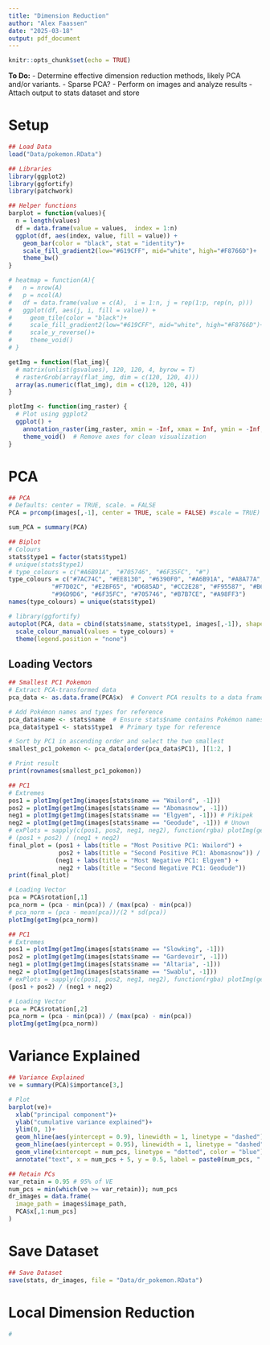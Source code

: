 ```yaml
---
title: "Dimension Reduction"
author: "Alex Faassen"
date: "2025-03-18"
output: pdf_document
---
```


```r
knitr::opts_chunk$set(echo = TRUE)
```

**To Do:**
- Determine effective dimension reduction methods, likely PCA and/or variants.
  - Sparse PCA?
- Perform on images and analyze results
- Attach output to stats dataset and store

# Setup

```r
## Load Data
load("Data/pokemon.RData")

## Libraries
library(ggplot2)
library(ggfortify)
library(patchwork)

## Helper functions
barplot = function(values){
  n = length(values)
  df = data.frame(value = values,  index = 1:n)
  ggplot(df, aes(index, value, fill = value)) + 
    geom_bar(color = "black", stat = "identity")+
    scale_fill_gradient2(low="#619CFF", mid="white", high="#F8766D")+
    theme_bw()
}

# heatmap = function(A){
#   n = nrow(A)
#   p = ncol(A)  
#   df = data.frame(value = c(A),  i = 1:n, j = rep(1:p, rep(n, p)))
#   ggplot(df, aes(j, i, fill = value)) + 
#     geom_tile(color = "black")+
#     scale_fill_gradient2(low="#619CFF", mid="white", high="#F8766D")+
#     scale_y_reverse()+
#     theme_void()
# }

getImg = function(flat_img){
  # matrix(unlist(gsvalues), 120, 120, 4, byrow = T)
  # rasterGrob(array(flat_img, dim = c(120, 120, 4)))
  array(as.numeric(flat_img), dim = c(120, 120, 4))
}

plotImg <- function(img_raster) {
  # Plot using ggplot2
  ggplot() +
    annotation_raster(img_raster, xmin = -Inf, xmax = Inf, ymin = -Inf, ymax = Inf) +
    theme_void()  # Remove axes for clean visualization
}
```

# PCA

```r
## PCA
# Defaults: center = TRUE, scale. = FALSE
PCA = prcomp(images[,-1], center = TRUE, scale = FALSE) #scale = TRUE)

sum_PCA = summary(PCA)
```

```r
## Biplot
# Colours
stats$type1 = factor(stats$type1)
# unique(stats$type1)
# type_colours = c("#A6B91A", "#705746", "#6F35FC", "#")
type_colours = c("#7AC74C", "#EE8130", "#6390F0", "#A6B91A", "#A8A77A", "#A33EA1",
            "#F7D02C", "#E2BF65", "#D685AD", "#CC2E28", "#F95587", "#B6A136", "#735797",
            "#96D9D6", "#6F35FC", "#705746", "#B7B7CE", "#A98FF3")
names(type_colours) = unique(stats$type1)

# library(ggfortify)
autoplot(PCA, data = cbind(stats$name, stats$type1, images[,-1]), shape = FALSE, color = "stats$type1", label = TRUE, label.label = "stats$name", scale = 0) +
  scale_colour_manual(values = type_colours) +
  theme(legend.position = "none")
```

## Loading Vectors

```r
## Smallest PC1 Pokemon
# Extract PCA-transformed data
pca_data <- as.data.frame(PCA$x)  # Convert PCA results to a data frame

# Add Pokémon names and types for reference
pca_data$name <- stats$name  # Ensure stats$name contains Pokémon names
pca_data$type1 <- stats$type1  # Primary type for reference

# Sort by PC1 in ascending order and select the two smallest
smallest_pc1_pokemon <- pca_data[order(pca_data$PC1), ][1:2, ]

# Print result
print(rownames(smallest_pc1_pokemon))
```

```r
## PC1
# Extremes
pos1 = plotImg(getImg(images[stats$name == "Wailord", -1]))
pos2 = plotImg(getImg(images[stats$name == "Abomasnow", -1]))
neg1 = plotImg(getImg(images[stats$name == "Elgyem", -1])) # Pikipek
neg2 = plotImg(getImg(images[stats$name == "Geodude", -1])) # Unown
# exPlots = sapply(c(pos1, pos2, neg1, neg2), function(rgba) plotImg(getImg(rgba)))
# (pos1 + pos2) / (neg1 + neg2)
final_plot = (pos1 + labs(title = "Most Positive PC1: Wailord") +
              pos2 + labs(title = "Second Positive PC1: Abomasnow")) /
             (neg1 + labs(title = "Most Negative PC1: Elgyem") +
              neg2 + labs(title = "Second Negative PC1: Geodude"))
print(final_plot)

# Loading Vector
pca = PCA$rotation[,1]
pca_norm = (pca - min(pca)) / (max(pca) - min(pca))
# pca_norm = (pca - mean(pca))/(2 * sd(pca))
plotImg(getImg(pca_norm))
```

```r
## PC1
# Extremes
pos1 = plotImg(getImg(images[stats$name == "Slowking", -1]))
pos2 = plotImg(getImg(images[stats$name == "Gardevoir", -1]))
neg1 = plotImg(getImg(images[stats$name == "Altaria", -1]))
neg2 = plotImg(getImg(images[stats$name == "Swablu", -1]))
# exPlots = sapply(c(pos1, pos2, neg1, neg2), function(rgba) plotImg(getImg(rgba)))
(pos1 + pos2) / (neg1 + neg2)

# Loading Vector
pca = PCA$rotation[,2]
pca_norm = (pca - min(pca)) / (max(pca) - min(pca))
plotImg(getImg(pca_norm))
```

# Variance Explained

```r
## Variance Explained
ve = summary(PCA)$importance[3,]

# Plot
barplot(ve)+
  xlab("principal component")+
  ylab("cumulative variance explained")+
  ylim(0, 1)+
  geom_hline(aes(yintercept = 0.9), linewidth = 1, linetype = "dashed") +
  geom_hline(aes(yintercept = 0.95), linewidth = 1, linetype = "dashed", color = "red") +
  geom_vline(xintercept = num_pcs, linetype = "dotted", color = "blue") +  # Highlight selected PC count
  annotate("text", x = num_pcs + 5, y = 0.5, label = paste0(num_pcs, " PCs retained"), color = "blue")

## Retain PCs
var_retain = 0.95 # 95% of VE
num_pcs = min(which(ve >= var_retain)); num_pcs
dr_images = data.frame(
  image_path = images$image_path,
  PCA$x[,1:num_pcs]
)
```

# Save Dataset

```r
## Save Dataset
save(stats, dr_images, file = "Data/dr_pokemon.RData")
```

# Local Dimension Reduction

```r
#
```

